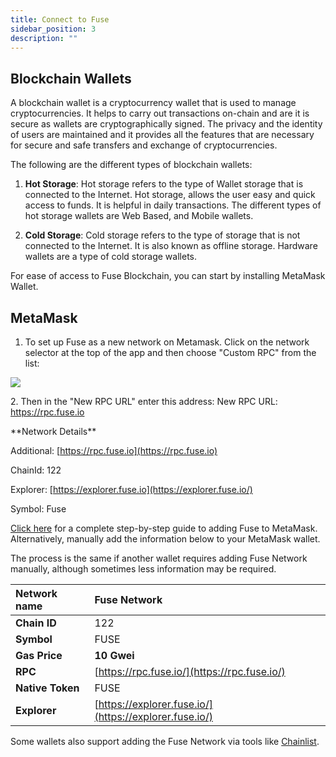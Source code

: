 ```yaml
---
title: Connect to Fuse
sidebar_position: 3
description: ""
---
```


## Blockchain Wallets

A blockchain wallet is a cryptocurrency wallet that is used to manage cryptocurrencies. It helps to carry out transactions on-chain and are it is secure as wallets are cryptographically signed.
The privacy and the identity of users are maintained and it provides all the features that are necessary for secure and safe transfers and exchange of cryptocurrencies.

The following are the different types of blockchain wallets:

1. **Hot Storage**: Hot storage refers to the type of Wallet storage that is connected to the Internet. Hot storage, allows the user easy and quick access to funds. It is helpful in daily transactions.
   The different types of hot storage wallets are Web Based, and Mobile wallets.

2. **Cold Storage**: Cold storage refers to the type of storage that is not connected to the Internet. It is also known as offline storage. Hardware wallets are a type of cold storage wallets.

For ease of access to Fuse Blockchain, you can start by installing MetaMask Wallet.

## MetaMask

1. To set up Fuse as a new network on Metamask. Click on the network selector at the top of the app and then choose "Custom RPC" from the list:

![](/img/assMRxFOj-hfekokwcTbddggN_-MVohzwcoaqm5IBcGGhf_-MVoj0Lx1BPLqn3p7MB__image.webp)

2\. Then in the "New RPC URL" enter this address: New RPC URL: https://rpc.fuse.io

<Admonition type="info" title="Optionally you can add the full parameters:">
  **Network Details**

Additional: [https://rpc.fuse.io](https://rpc.fuse.io)

ChainId: 122

Explorer: [https://explorer.fuse.io](https://explorer.fuse.io/)

Symbol: Fuse

</Admonition>

[Click here](https://news.fuse.io/how-to-add-fuse-network-to-metamask/) for a complete step-by-step guide to adding Fuse to MetaMask. Alternatively, manually add the information below to your MetaMask wallet.&#x20;

The process is the same if another wallet requires adding Fuse Network manually, although sometimes less information may be required.

| **Network name** | Fuse Network                                           |
| :--------------- | :----------------------------------------------------- |
| **Chain ID**     | 122                                                    |
| **Symbol**       | FUSE                                                   |
| **Gas Price**    | **10 Gwei**                                            |
| **RPC**          | [https://rpc.fuse.io/](https://rpc.fuse.io/)​          |
| **Native Token** | FUSE                                                   |
| **Explorer**     | [https://explorer.fuse.io/](https://explorer.fuse.io/) |

Some wallets also support adding the Fuse Network via tools like [Chainlist](https://chainlist.org/).&#x20;
